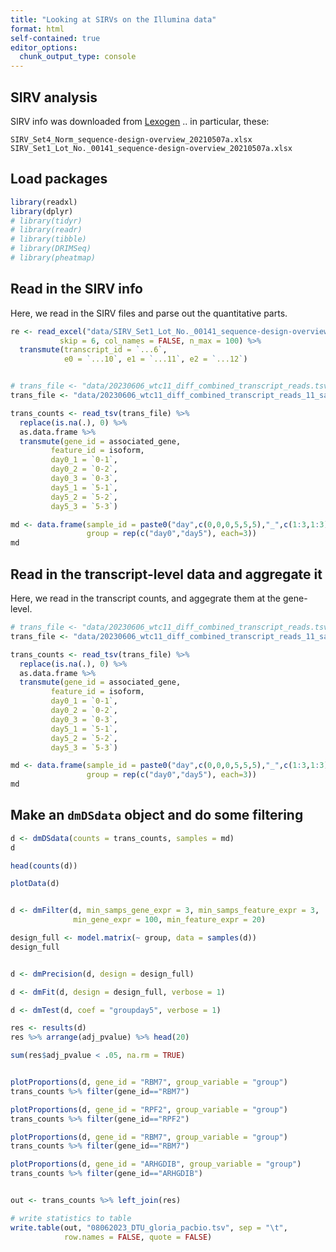 ```yaml
---
title: "Looking at SIRVs on the Illumina data"
format: html
self-contained: true
editor_options: 
  chunk_output_type: console
---
```


## SIRV analysis

SIRV info was downloaded from [Lexogen](https://www.lexogen.com/sirvs/download/) .. in particular, these:

```
SIRV_Set4_Norm_sequence-design-overview_20210507a.xlsx
SIRV_Set1_Lot_No._00141_sequence-design-overview_20210507a.xlsx
```

## Load packages

```r
library(readxl)
library(dplyr)
# library(tidyr)
# library(readr)
# library(tibble)
# library(DRIMSeq)
# library(pheatmap)

```

## Read in the SIRV info

Here, we read in the SIRV files and parse out the quantitative parts.

```r


re <- read_excel("data/SIRV_Set1_Lot_No._00141_sequence-design-overview_20210507a.xlsx", 
           skip = 6, col_names = FALSE, n_max = 100) %>% 
  transmute(transcript_id = `...6`,
            e0 = `...10`, e1 = `...11`, e2 = `...12`)


# trans_file <- "data/20230606_wtc11_diff_combined_transcript_reads.tsv"
trans_file <- "data/20230606_wtc11_diff_combined_transcript_reads_11_samples_min.tsv"

trans_counts <- read_tsv(trans_file) %>% 
  replace(is.na(.), 0) %>%
  as.data.frame %>%
  transmute(gene_id = associated_gene,
         feature_id = isoform,
         day0_1 = `0-1`,
         day0_2 = `0-2`,
         day0_3 = `0-3`,
         day5_1 = `5-1`,
         day5_2 = `5-2`,
         day5_3 = `5-3`)

md <- data.frame(sample_id = paste0("day",c(0,0,0,5,5,5),"_",c(1:3,1:3)),
                 group = rep(c("day0","day5"), each=3))
md

```



## Read in the transcript-level data and aggregate it

Here, we read in the transcript counts, and aggegrate them at the gene-level.

```r
# trans_file <- "data/20230606_wtc11_diff_combined_transcript_reads.tsv"
trans_file <- "data/20230606_wtc11_diff_combined_transcript_reads_11_samples_min.tsv"

trans_counts <- read_tsv(trans_file) %>% 
  replace(is.na(.), 0) %>%
  as.data.frame %>%
  transmute(gene_id = associated_gene,
         feature_id = isoform,
         day0_1 = `0-1`,
         day0_2 = `0-2`,
         day0_3 = `0-3`,
         day5_1 = `5-1`,
         day5_2 = `5-2`,
         day5_3 = `5-3`)

md <- data.frame(sample_id = paste0("day",c(0,0,0,5,5,5),"_",c(1:3,1:3)),
                 group = rep(c("day0","day5"), each=3))
md

```


## Make an `dmDSdata` object and do some filtering


```r


d <- dmDSdata(counts = trans_counts, samples = md)
d

head(counts(d))

plotData(d)


d <- dmFilter(d, min_samps_gene_expr = 3, min_samps_feature_expr = 3,
              min_gene_expr = 100, min_feature_expr = 20)

design_full <- model.matrix(~ group, data = samples(d))
design_full


d <- dmPrecision(d, design = design_full)

d <- dmFit(d, design = design_full, verbose = 1)

d <- dmTest(d, coef = "groupday5", verbose = 1)

res <- results(d)
res %>% arrange(adj_pvalue) %>% head(20)

sum(res$adj_pvalue < .05, na.rm = TRUE)


plotProportions(d, gene_id = "RBM7", group_variable = "group")
trans_counts %>% filter(gene_id=="RBM7")

plotProportions(d, gene_id = "RPF2", group_variable = "group")
trans_counts %>% filter(gene_id=="RPF2")

plotProportions(d, gene_id = "RBM7", group_variable = "group")
trans_counts %>% filter(gene_id=="RBM7")

plotProportions(d, gene_id = "ARHGDIB", group_variable = "group")
trans_counts %>% filter(gene_id=="ARHGDIB")


out <- trans_counts %>% left_join(res)

# write statistics to table
write.table(out, "08062023_DTU_gloria_pacbio.tsv", sep = "\t",
            row.names = FALSE, quote = FALSE)


```


